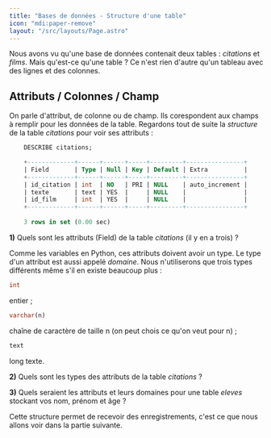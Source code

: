 ```yaml
---
title: "Bases de données - Structure d'une table"
icon: "mdi:paper-remove"
layout: "/src/layouts/Page.astro"
---
```



Nous avons vu qu'une base de données contenait deux tables : _citations_ et
_films_. Mais qu'est-ce qu'une table ? Ce n'est rien d'autre qu'un tableau
avec des lignes et des colonnes.

## Attributs / Colonnes / Champ

On parle d'attribut, de colonne ou de champ. Ils corespondent aux champs à
remplir pour les données de la table. Regardons tout de suite la _structure_
de la table _citations_ pour voir ses attributs :

```sql
    DESCRIBE citations;
```

```sql
    +-------------+------+------+-----+---------+----------------+
    | Field       | Type | Null | Key | Default | Extra          |
    +-------------+------+------+-----+---------+----------------+
    | id_citation | int  | NO   | PRI | NULL    | auto_increment |
    | texte       | text | YES  |     | NULL    |                |
    | id_film     | int  | YES  |     | NULL    |                |
    +-------------+------+------+-----+---------+----------------+
    
    3 rows in set (0.00 sec)
```

**1)** Quels sont les attributs (Field) de la table _citations_ (il y en a
trois) ?

Comme les variables en Python, ces attributs doivent avoir un type. Le type
d'un attribut est aussi appelé _domaine_. Nous n'utiliserons que trois types
différents même s'il en existe beaucoup plus :

```sql
int
```

entier ;

```sql
varchar(n)
```

chaîne de caractère de taille n (on peut chois ce qu'on veut pour n) ;

```sql
text
```

long texte.

**2)** Quels sont les types des attributs de la table _citations_ ?

**3)** Quels seraient les attributs et leurs domaines pour une table _eleves_
stockant vos nom, prénom et âge ?

Cette structure permet de recevoir des enregistrements, c'est ce que nous
allons voir dans la partie suivante.